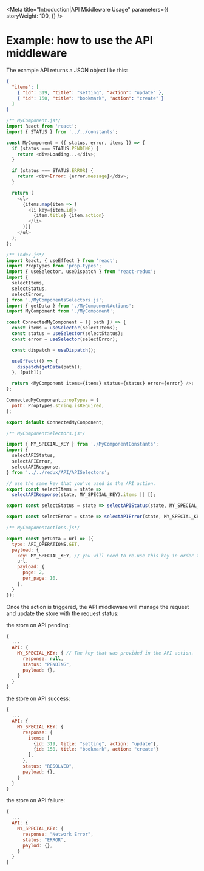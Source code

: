
<Meta
  title="Introduction|API Middleware Usage"
  parameters={{
    storyWeight: 100,
  }}
/>

# Example: how to use the API middleware

The example API returns a JSON object like this:

```json
{
  "items": [
    { "id": 319, "title": "setting", "action": "update" },
    { "id": 150, "title": "bookmark", "action": "create" }
  ]
}
```

```js
/** MyComponent.js*/
import React from 'react';
import { STATUS } from '../../constants';

const MyComponent = ({ status, error, items }) => {
  if (status === STATUS.PENDING) {
    return <div>Loading...</div>;
  }

  if (status === STATUS.ERROR) {
    return <div>Error: {error.message}</div>;
  }

  return (
    <ul>
      {items.map(item => (
        <li key={item.id}>
          {item.title} {item.action}
        </li>
      ))}
    </ul>
  );
};
```

```js
/** index.js*/
import React, { useEffect } from 'react';
import PropTypes from 'prop-types';
import { useSelector, useDispatch } from 'react-redux';
import {
  selectItems,
  selectStatus,
  selectError,
} from './MyComponentsSelectors.js';
import { getData } from './MyComponentActions';
import MyComponent from './MyComponent';

const ConnectedMyComponent = ({ path }) => {
  const items = useSelector(selectItems);
  const status = useSelector(selectStatus);
  const error = useSelector(selectError);

  const dispatch = useDispatch();

  useEffect(() => {
    dispatch(getData(path));
  }, [path]);

  return <MyComponent items={items} status={status} error={error} />;
};

ConnectedMyComponent.propTypes = {
  path: PropTypes.string.isRequired,
};

export default ConnectedMyComponent;
```

```js
/** MyComponentSelectors.js*/

import { MY_SPECIAL_KEY } from './MyComponentConstants';
import {
  selectAPIStatus,
  selectAPIError,
  selectAPIResponse,
} from '../../redux/API/APISelectors';

// use the same key that you've used in the API action.
export const selectItems = state =>
  selectAPIResponse(state, MY_SPECIAL_KEY).items || [];

export const selectStatus = state => selectAPIStatus(state, MY_SPECIAL_KEY);

export const selectError = state => selectAPIError(state, MY_SPECIAL_KEY);
```

```js
/** MyComponentActions.js*/

export const getData = url => ({
  type: API_OPERATIONS.GET,
  payload: {
    key: MY_SPECIAL_KEY, // you will need to re-use this key in order to access the right API reducer later.
    url,
    payload: {
      page: 2,
      per_page: 10,
    },
  }
});
```

Once the action is triggered, the API middleware will manage the request
and update the store with the request status:

the store on API pending:

```js
{
  ...
  API: {
    MY_SPECIAL_KEY: { // The key that was provided in the API action.
      response: null,
      status: "PENDING",
      payload: {},
    }
  }
}
```

the store on API success:

```js
{
  ...
  API: {
    MY_SPECIAL_KEY: {
      response: {
        items: [
          {id: 319, title: "setting", action: "update"},
          {id: 150, title: "bookmark", action: "create"}
        ],
      },
      status: "RESOLVED",
      payload: {},
    }
  }
}
```

the store on API failure:

```js
{
  ...
  API: {
    MY_SPECIAL_KEY: {
      response: "Network Error",
      status: "ERROR",
      paylod: {},
    }
  }
}
```
